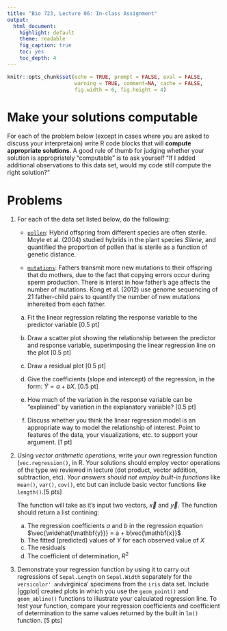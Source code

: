```yaml
---
title: "Bio 723, Lecture 06: In-class Assignment"
output:
  html_document:
    highlight: default
    theme: readable
    fig_caption: true
    toc: yes
    toc_depth: 4
---
```


```r
knitr::opts_chunk$set(echo = TRUE, prompt = FALSE, eval = FALSE, 
                      warning = TRUE, comment=NA, cache = FALSE,
                      fig.width = 6, fig.height = 4)
```

# Make your solutions computable

For each of the problem below (except in cases where you are asked to discuss your interpretaion) write R code blocks that will **compute appropriate solutions**. A good rule of thumb for judging whether your solution is appropriately "computable" is to ask yourself "If I added additional observations to this data set, would my code still compute the right solution?"


# Problems




1. For each of the data set listed below, do the following:

    * [`pollen`](https://github.com/bio304-class/bio304-fall2017/raw/master/datasets/ABD-pollen-sterility.csv): Hybrid offspring from different species are often sterile. Moyle et al. (2004) studied hybrids in the plant species *Silene*, and quantified the proportion of pollen that is sterile as a function of genetic distance.  

    * [`mutations`](https://github.com/bio304-class/bio304-fall2017/raw/master/datasets/ABD-father-mutations.csv): Fathers transmit more new mutations to their offspring that do mothers, due to the fact that copying errors occur during sperm production.  There is interst in how father's age affects the number of mutations.  Kong et al. (2012) use genome sequencing of 21 father-child pairs to quantify the number of new mutations inhereited from each father.  



    a. Fit the linear regression relating the response variable to the predictor variable [0.5 pt]
  
    a. Draw a scatter plot showing the relationship between the predictor and response variable, superimposing the linear regression line on the plot [0.5 pt]

    a. Draw a residual plot [0.5 pt]
  
    a. Give the coefficients (slope and intercept) of the regression, in the form: $\hat{Y} = a + bX$. [0.5 pt]

    a. How much of the variation in the response variable can be "explained" by variation in the explanatory variable? [0.5 pt]

    a. Discuss whether you think the linear regression model is an appropriate way to model the relationship of interest.  Point to features of the data, your visualizations,  etc. to support your argument. [1 pt]



1. Using _vector arithmetic operations_, write your own regression function (`vec.regression()`, in R. Your solutions should employ vector operations of the type we reviewed in lecture (dot product, vector addition, subtraction, etc). *Your answers should not employ built-in functions* like `mean()`, `var()`, `cov()`, etc but can include basic vector functions like `length()`.[5 pts]

    The function will take as it's input two vectors, $\vec{x}$ and $\vec{y}$. The function should return a list contining:

      a. The regression coefficients $a$ and $b$ in the regression equation $\vec{\widehat{\mathbf{y}}} = a + b\vec{\mathbf{x}}$
      a. The fitted (predicted) values of $Y$ for each observed value of $X$
      a. The residuals
      a. The coefficient of determination, $R^2$

1. Demonstrate your regression function by using it to carry out regressions of `Sepal.Length` on `Sepal.Width` separately for the `versicolor' and `virginica' specimens from the `iris` data set. Include |ggplot| created plots in which you use the `geom_point()` and `geom_abline()` functions to illustrate your calculated regression line. To test your function, compare your regression coefficients and coefficient of determination to the same values returned by the built in `lm()` function. [5 pts]


